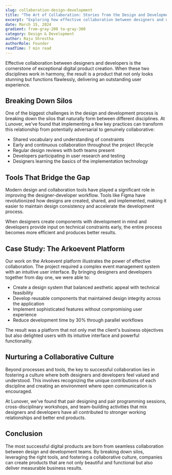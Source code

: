 ```yaml
---
slug: collaboration-design-development
title: "The Art of Collaboration: Stories from the Design and Development Trenches"
excerpt: "Exploring how effective collaboration between designers and developers leads to exceptional digital products."
date: March 15, 2024
gradient: from-gray-200 to-gray-300
category: Design & Development
author: Raju Shrestha
authorRole: Founder
readTime: 7 min read
---
```


Effective collaboration between designers and developers is the cornerstone of exceptional digital product creation. When these two disciplines work in harmony, the result is a product that not only looks stunning but functions flawlessly, delivering an outstanding user experience.

## Breaking Down Silos

One of the biggest challenges in the design and development process is breaking down the silos that naturally form between different disciplines. At Lunover, we've found that implementing a few key practices can transform this relationship from potentially adversarial to genuinely collaborative:

- Shared vocabulary and understanding of constraints
- Early and continuous collaboration throughout the project lifecycle
- Regular design reviews with both teams present
- Developers participating in user research and testing
- Designers learning the basics of the implementation technology

## Tools That Bridge the Gap

Modern design and collaboration tools have played a significant role in improving the designer-developer workflow. Tools like Figma have revolutionized how designs are created, shared, and implemented, making it easier to maintain design consistency and accelerate the development process.

When designers create components with development in mind and developers provide input on technical constraints early, the entire process becomes more efficient and produces better results.

## Case Study: The Arkoevent Platform

Our work on the Arkoevent platform illustrates the power of effective collaboration. The project required a complex event management system with an intuitive user interface. By bringing designers and developers together from day one, we were able to:

- Create a design system that balanced aesthetic appeal with technical feasibility
- Develop reusable components that maintained design integrity across the application
- Implement sophisticated features without compromising user experience
- Reduce development time by 30% through parallel workflows

The result was a platform that not only met the client's business objectives but also delighted users with its intuitive interface and powerful functionality.

## Nurturing a Collaborative Culture

Beyond processes and tools, the key to successful collaboration lies in fostering a culture where both designers and developers feel valued and understood. This involves recognizing the unique contributions of each discipline and creating an environment where open communication is encouraged.

At Lunover, we've found that pair designing and pair programming sessions, cross-disciplinary workshops, and team-building activities that mix designers and developers have all contributed to stronger working relationships and better end products.

## Conclusion

The most successful digital products are born from seamless collaboration between design and development teams. By breaking down silos, leveraging the right tools, and fostering a collaborative culture, companies can create products that are not only beautiful and functional but also deliver measurable business results.
